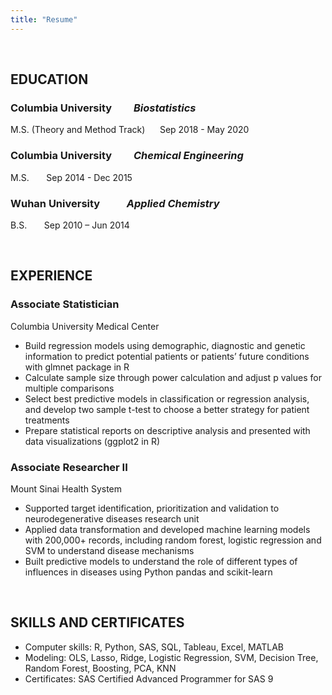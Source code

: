 ```yaml
---
title: "Resume"
---
```



&nbsp;
&nbsp;
&nbsp;
&nbsp;
&nbsp;
&nbsp;
&nbsp;
&nbsp;
&nbsp;

## EDUCATION

### Columbia University  \ \ \ \ \ \ \ \ *Biostatistics*  <br /> 
M.S. (Theory and Method Track)\ \ \ \ \ \ Sep 2018 - May 2020

### Columbia University  \ \ \ \ \ \ \ \ *Chemical Engineering*  <br />  
M.S. \ \ \ \ \ \ Sep 2014 - Dec 2015

### Wuhan University  \ \ \ \ \ \ \ \ \ \ *Applied Chemistry *  <br /> 
B.S. \ \ \ \ \ \ Sep 2010 – Jun 2014

&nbsp;
&nbsp;
&nbsp;
&nbsp;
&nbsp;
&nbsp;
&nbsp;
&nbsp;
&nbsp;

## EXPERIENCE

### Associate Statistician  
Columbia University Medical Center 

+	Build regression models using demographic, diagnostic and genetic information to predict potential patients or patients' future conditions with glmnet package in R   <br /> 
+	Calculate sample size through power calculation and adjust p values for multiple comparisons   <br /> 
+	Select best predictive models in classification or regression analysis, and develop two sample t-test to choose a better strategy for patient treatments  <br /> 
+	Prepare statistical reports on descriptive analysis and presented with data visualizations (ggplot2 in R)

### Associate Researcher II
Mount Sinai Health System 

+	Supported target identification, prioritization and validation to neurodegenerative diseases research unit   <br /> 
+	Applied data transformation and developed machine learning models with 200,000+ records, including random forest, logistic regression and SVM to understand disease mechanisms     <br /> 
+	Built predictive models to understand the role of different types of influences in diseases using Python pandas and scikit-learn     <br /> 

&nbsp;
&nbsp;
&nbsp;
&nbsp;
&nbsp;
&nbsp;
&nbsp;
&nbsp;
&nbsp;



## SKILLS AND CERTIFICATES

+	Computer skills: R, Python, SAS, SQL, Tableau, Excel, MATLAB         <br />
+	Modeling: OLS, Lasso, Ridge, Logistic Regression, SVM, Decision Tree, Random Forest, Boosting, PCA, KNN      <br />
+	Certificates: SAS Certified Advanced Programmer for SAS 9           <br />

&nbsp;
&nbsp;
&nbsp;
&nbsp;
&nbsp;
&nbsp;
&nbsp;
&nbsp;
&nbsp;



